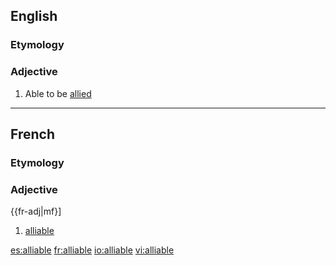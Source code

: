 ==English==

===Etymology===
{{suffix|ally|able|lang=en}}

===Adjective===
{{en-adj}}
# Able to be [[allied]]

----

==French==

===Etymology===
{{suffix|allier|able|lang=fr}}

===Adjective===
{{fr-adj|mf}]

# [[#English|alliable]]

[[es:alliable]]
[[fr:alliable]]
[[io:alliable]]
[[vi:alliable]]